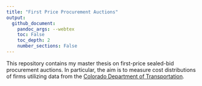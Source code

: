 ```yaml
---
title: "First Price Procurement Auctions"
output: 
  github_document:
    pandoc_args: --webtex
    toc: False
    toc_depth: 2
    number_sections: False
---
```


This repository contains my master thesis on first-price sealed-bid procurement 
auctions. In particular, the aim is to measure cost
distributions of firms utilizing data from the [Colorado Department of Transportation](https://codot.gov/business/bidding/bid-tab-archives).
